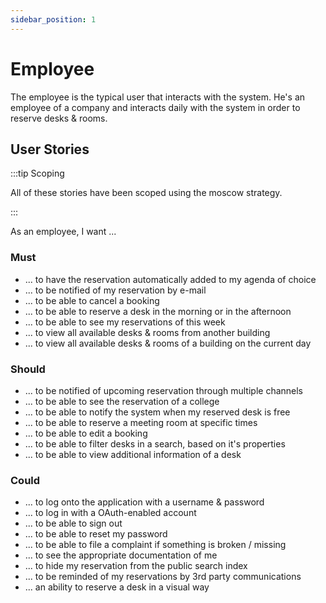 ```yaml
---
sidebar_position: 1
---
```

# Employee

The employee is the typical user that interacts with the system. 
He's an employee of a company and interacts daily with the system in order to reserve desks & rooms.

## User Stories

:::tip Scoping

All of these stories have been scoped using the moscow strategy.

:::

As an employee, I want ...

### Must
- ... to have the reservation automatically added to my agenda of choice
- ... to be notified of my reservation by e-mail
- ... to be able to cancel a booking
- ... to be able to reserve a desk in the morning or in the afternoon
- ... to be able to see my reservations of this week
- ... to view all available desks & rooms from another building
- ... to view all available desks & rooms of a building on the current day

### Should
- ... to be notified of upcoming reservation through multiple channels
- ... to be able to see the reservation of a college
- ... to be able to notify the system when my reserved desk is free
- ... to be able to reserve a meeting room at specific times
- ... to be able to edit a booking
- ... to be able to filter desks in a search, based on it's properties
- ... to be able to view additional information of a desk

### Could
- ... to log onto the application with a username & password
- ... to log in with a OAuth-enabled account
- ... to be able to sign out
- ... to be able to reset my password
- ... to be able to file a complaint if something is broken / missing
- ... to see the appropriate documentation of me
- ... to hide my reservation from the public search index
- ... to be reminded of my reservations by 3rd party communications
- ... an ability to reserve a desk in a visual way
